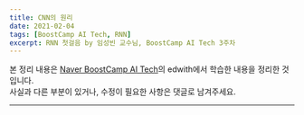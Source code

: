```yaml
---
title: CNN의 원리
date: 2021-02-04
tags: [BoostCamp AI Tech, RNN]
excerpt: RNN 첫걸음 by 임성빈 교수님, BoostCamp AI Tech 3주차
---
```

본 정리 내용은 [Naver BoostCamp AI Tech](https://boostcamp.connect.or.kr/)의 edwith에서 학습한 내용을 정리한 것입니다.  
사실과 다른 부분이 있거나, 수정이 필요한 사항은 댓글로 남겨주세요.

---